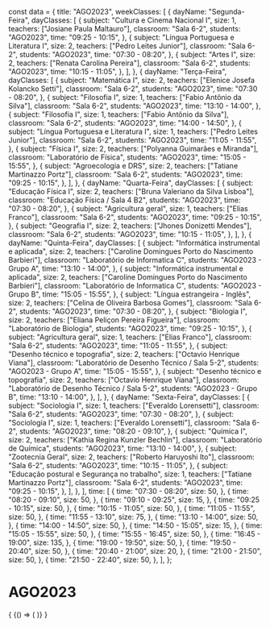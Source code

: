 const data = {
  title: "AGO2023",
  weekClasses: [
    {
      dayName: "Segunda-Feira",
      dayClasses: [
        {
          subject: "Cultura e Cinema Nacional I",
          size: 1,
          teachers: ["Josiane Paula Maltauro"],
          classroom: "Sala 6-2",
          students: "AGO2023",
          time: "09:25 - 10:15",
        },
        {
          subject: "Língua Portuguesa e Literatura I",
          size: 2,
          teachers: ["Pedro Leites Junior"],
          classroom: "Sala 6-2",
          students: "AGO2023",
          time: "07:30 - 08:20",
        },
        {
          subject: "Artes I",
          size: 2,
          teachers: ["Renata Carolina Pereira"],
          classroom: "Sala 6-2",
          students: "AGO2023",
          time: "10:15 - 11:05",
        },
      ],
    },
    {
      dayName: "Terça-Feira",
      dayClasses: [
        {
          subject: "Matemática I",
          size: 2,
          teachers: ["Elenice Josefa Kolancko Setti"],
          classroom: "Sala 6-2",
          students: "AGO2023",
          time: "07:30 - 08:20",
        },
        {
          subject: "Filosofia I",
          size: 1,
          teachers: ["Fabio Antônio da Silva"],
          classroom: "Sala 6-2",
          students: "AGO2023",
          time: "13:10 - 14:00",
        },
        {
          subject: "Filosofia I",
          size: 1,
          teachers: ["Fabio Antônio da Silva"],
          classroom: "Sala 6-2",
          students: "AGO2023",
          time: "14:00 - 14:50",
        },
        {
          subject: "Língua Portuguesa e Literatura I",
          size: 1,
          teachers: ["Pedro Leites Junior"],
          classroom: "Sala 6-2",
          students: "AGO2023",
          time: "11:05 - 11:55",
        },
        {
          subject: "Física I",
          size: 2,
          teachers: ["Polyanna Guimarães e Miranda"],
          classroom: "Laboratório de Física",
          students: "AGO2023",
          time: "15:05 - 15:55",
        },
        {
          subject: "Agroecologia e DRS",
          size: 2,
          teachers: ["Tatiane Martinazzo Portz"],
          classroom: "Sala 6-2",
          students: "AGO2023",
          time: "09:25 - 10:15",
        },
      ],
    },
    {
      dayName: "Quarta-Feira",
      dayClasses: [
        {
          subject: "Educação Física I",
          size: 2,
          teachers: ["Bruna Valeriano da Silva Lisboa"],
          classroom: "Educação Física / Sala 4 B2",
          students: "AGO2023",
          time: "07:30 - 08:20",
        },
        {
          subject: "Agricultura geral",
          size: 1,
          teachers: ["Elias Franco"],
          classroom: "Sala 6-2",
          students: "AGO2023",
          time: "09:25 - 10:15",
        },
        {
          subject: "Geografia I",
          size: 2,
          teachers: ["Jhones Donizetti Mendes"],
          classroom: "Sala 6-2",
          students: "AGO2023",
          time: "10:15 - 11:05",
        },
      ],
    },
    {
      dayName: "Quinta-Feira",
      dayClasses: [
        {
          subject: "Informática instrumental e aplicada",
          size: 2,
          teachers: ["Caroline Domingues Porto do Nascimento Barbieri"],
          classroom: "Laboratório de Informatica C",
          students: "AGO2023 - Grupo A",
          time: "13:10 - 14:00",
        },
        {
          subject: "Informática instrumental e aplicada",
          size: 2,
          teachers: ["Caroline Domingues Porto do Nascimento Barbieri"],
          classroom: "Laboratório de Informatica C",
          students: "AGO2023 - Grupo B",
          time: "15:05 - 15:55",
        },
        {
          subject: "Língua estrangeira - Inglês",
          size: 2,
          teachers: ["Celina de Oliveira Barbosa Gomes"],
          classroom: "Sala 6-2",
          students: "AGO2023",
          time: "07:30 - 08:20",
        },
        {
          subject: "Biologia I",
          size: 2,
          teachers: ["Eliana Peliçon Pereira Figueira"],
          classroom: "Laboratório de Biologia",
          students: "AGO2023",
          time: "09:25 - 10:15",
        },
        {
          subject: "Agricultura geral",
          size: 1,
          teachers: ["Elias Franco"],
          classroom: "Sala 6-2",
          students: "AGO2023",
          time: "11:05 - 11:55",
        },
        {
          subject: "Desenho técnico e topografia",
          size: 2,
          teachers: ["Octavio Henrique Viana"],
          classroom: "Laboratório de Desenho Técnico / Sala 5-2",
          students: "AGO2023 - Grupo A",
          time: "15:05 - 15:55",
        },
        {
          subject: "Desenho técnico e topografia",
          size: 2,
          teachers: ["Octavio Henrique Viana"],
          classroom: "Laboratório de Desenho Técnico / Sala 5-2",
          students: "AGO2023 - Grupo B",
          time: "13:10 - 14:00",
        },
      ],
    },
    {
      dayName: "Sexta-Feira",
      dayClasses: [
        {
          subject: "Sociologia I",
          size: 1,
          teachers: ["Everaldo Lorensetti"],
          classroom: "Sala 6-2",
          students: "AGO2023",
          time: "07:30 - 08:20",
        },
        {
          subject: "Sociologia I",
          size: 1,
          teachers: ["Everaldo Lorensetti"],
          classroom: "Sala 6-2",
          students: "AGO2023",
          time: "08:20 - 09:10",
        },
        {
          subject: "Química I",
          size: 2,
          teachers: ["Kathia Regina Kunzler Bechlin"],
          classroom: "Laboratório de Química",
          students: "AGO2023",
          time: "13:10 - 14:00",
        },
        {
          subject: "Zootecnia Geral",
          size: 2,
          teachers: ["Roberto Haruyoshi Ito"],
          classroom: "Sala 6-2",
          students: "AGO2023",
          time: "10:15 - 11:05",
        },
        {
          subject: "Educação postural e Segurança no trabalho",
          size: 1,
          teachers: ["Tatiane Martinazzo Portz"],
          classroom: "Sala 6-2",
          students: "AGO2023",
          time: "09:25 - 10:15",
        },
      ],
    },
  ],
  time: [
    {
      time: "07:30 - 08:20",
      size: 50,
    },
    {
      time: "08:20 - 09:10",
      size: 50,
    },
    {
      time: "09:10 - 09:25",
      size: 15,
    },
    {
      time: "09:25 - 10:15",
      size: 50,
    },
    {
      time: "10:15 - 11:05",
      size: 50,
    },
    {
      time: "11:05 - 11:55",
      size: 50,
    },
    {
      time: "11:55 - 13:10",
      size: 75,
    },
    {
      time: "13:10 - 14:00",
      size: 50,
    },
    {
      time: "14:00 - 14:50",
      size: 50,
    },
    {
      time: "14:50 - 15:05",
      size: 15,
    },
    {
      time: "15:05 - 15:55",
      size: 50,
    },
    {
      time: "15:55 - 16:45",
      size: 50,
    },
    {
      time: "16:45 - 19:00",
      size: 135,
    },
    {
      time: "19:00 - 19:50",
      size: 50,
    },
    {
      time: "19:50 - 20:40",
      size: 50,
    },
    {
      time: "20:40 - 21:00",
      size: 20,
    },
    {
      time: "21:00 - 21:50",
      size: 50,
    },
    {
      time: "21:50 - 22:40",
      size: 50,
    },
  ],
};

# AGO2023

<div>
  {
    <BrowserOnly>
      {() => (
        <Grid
          title={data.title}
          weekClasses={data.weekClasses}
          time={data.time}
        />
      )}
    </BrowserOnly>
  }
</div>

